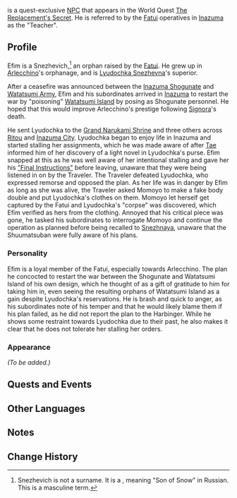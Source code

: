 {{Meta
<!-- Remove this template after adding the missing info -->
|missing_NPC_profile  = yes
}}
{{Character Infobox
|type             = Quest NPC
|image            = NPC Efim Schneitzevich.png
|realname         = 
|region           = Inazuma
|region2          = Snezhnaya
|affiliation      = Fatui
|title            = Teacher
|voiceEN          = 
|voiceCN          = 
|voiceJP          = 
}}
{{Lang|'''Efim Snezhevich'''|ru=Ефим Снежевич|ru_rm=Yefim Snezhevich}} is a quest-exclusive [[NPC]] that appears in the World Quest [[The Replacement's Secret]]. He is referred to by the [[Fatui]] operatives in [[Inazuma]] as the "Teacher".

==Profile==
Efim is a Snezhevich,<ref group="Note">Snezhevich is not a surname. It is a {{w|Eastern Slavic naming customs#Patronymics|patronymic}}, meaning "Son of Snow" in Russian. This is a masculine term.</ref> an orphan raised by the [[Fatui]]. He grew up in [[Arlecchino]]'s orphanage, and is [[Lyudochka Snezhevna]]'s superior.

After a ceasefire was announced between the [[Inazuma Shogunate]] and [[Watatsumi Army]], Efim and his subordinates arrived in [[Inazuma]] to restart the war by "poisoning" [[Watatsumi Island]] by posing as Shogunate personnel. He hoped that this would improve Arlecchino's prestige following [[Signora]]'s death.

He sent Lyudochka to the [[Grand Narukami Shrine]] and three others across [[Ritou]] and [[Inazuma City]]. Lyudochka began to enjoy life in Inazuma and started stalling her assignments, which he was made aware of after [[Tae]] informed him of her discovery of a light novel in Lyudochka's purse. Efim snapped at this as he was well aware of her intentional stalling and gave her his [["Final Instructions"]] before leaving, unaware that they were being listened in on by the Traveler. The Traveler defeated Lyudochka, who expressed remorse and opposed the plan. As her life was in danger by Efim as long as she was alive, the Traveler asked Momoyo to make a fake body double and put Lyudochka's clothes on them. Momoyo let herself get captured by the Fatui and Lyudochka's "corpse" was discovered, which Efim verified as hers from the clothing. Annoyed that his critical piece was gone, he tasked his subordinates to interrogate Momoyo and continue the operation as planned before being recalled to [[Snezhnaya]], unaware that the Shuumatsuban were fully aware of his plans.

===Personality===
Efim is a loyal member of the Fatui, especially towards Arlecchino. The plan he concocted to restart the war between the Shogunate and Watatsumi Island of his own design, which he thought of as a gift of gratitude to him for taking him in, even seeing the resulting orphans of Watatsumi Island as a gain despite Lyudochka's reservations. He is brash and quick to anger, as his subordinates note of his temper and that he would likely blame them if his plan failed, as he did not report the plan to the Harbinger. While he shows some restraint towards Lyudochka due to their past, he also makes it clear that he does not tolerate her stalling her orders.

===Appearance===
''(To be added.)''

==Quests and Events==
{{Quest Appearances}}

==Other Languages==
{{Other Languages|default_hidden = 1
|en      = Efim Snezhevich
|zhs     = 叶菲・雪奈茨维奇
|zhs_rm  = Yèfēi Xuěnàicíwéiqí
|zht     = 葉菲・雪奈茨維奇
|zht_rm  = Yèfēi Xuěnàicíwéiqí
|ja      = エフィ・シュナイツェビッチ
|ja_rm   = Efi Shunaitsebicchi
|ko      = 레핀・시네츠비치
|ko_rm   = 
|es      = Efim Snezhevich
|fr      = Efim Snezhevich
|ru      = Ефим Снежевич
|th      = Efim Snezhevich
|vi      = Efim Snezhevich
|de      = Efim Snezhevich
|id      = Efim Snezhevich
|pt      = Efim Snezhevich
}}

==Notes==
{{Reflist|note=1}}

==Change History==
{{Change History|2.4}}